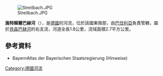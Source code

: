{{Onesource|time=2020-09-05T07:22:55+00:00}}
{{Coord|49|56|44.43|N|9|15|12.27|E|display=title}}
[[Image:Streilbach.JPG|right]]

'''施特賴爾巴赫河'''（{{lang-de|Streilbach}}），是[[德國|德國]]的河流，位於該國東南部，由[[巴伐利亞|巴伐利亞]]負責管轄，屬於[[貝森巴赫河|貝森巴赫河]]的右支流，河道全長1.8公里，流域面積2.7平方公里。

==參考資料==
* BayernAtlas der Bayerischen Staatsregierung (Hinweise)

{{Germany-geo-stub}}
[[Category:德國河流|Category:德國河流]]